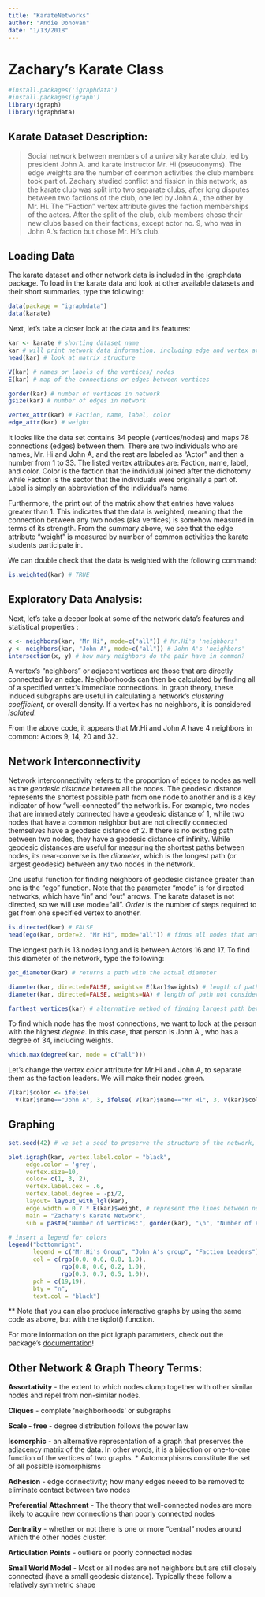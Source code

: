 ```yaml
---
title: "KarateNetworks"
author: "Andie Donovan"
date: "1/13/2018"
---
```

# Zachary's Karate Class

```r
#install.packages('igraphdata')
#install.packages(igraph')
library(igraph)
library(igraphdata)
```

## Karate Dataset Description:

> Social network between members of a university karate club, led by president John A. and karate instructor Mr. Hi (pseudonyms). The edge weights are the number of common activities the club members took part of. Zachary studied conflict and fission in this network, as the karate club was split into two separate clubs, after long disputes between two factions of the club, one led by John A., the other by Mr. Hi. The "Faction" vertex attribute gives the faction memberships of the actors. After the split of the club, club members chose their new clubs based on their factions, except actor no. 9, who was in John A.'s faction but chose Mr. Hi's club.

## Loading Data

The karate dataset and other network data is included in the igraphdata package. To load in the karate data and look at other available datasets and their short summaries, type the following:

```r
data(package = "igraphdata")
data(karate)
```

Next, let's take a closer look at the data and its features:

```r
kar <- karate # shorting dataset name
kar # will print network data information, including edge and vertex attributes
head(kar) # look at matrix structure

V(kar) # names or labels of the vertices/ nodes
E(kar) # map of the connections or edges between vertices

gorder(kar) # number of vertices in network
gsize(kar) # number of edges in network

vertex_attr(kar) # Faction, name, label, color
edge_attr(kar) # weight
```
It looks like the data set contains 34 people (vertices/nodes) and maps 78 connections (edges) between them. There are two individuals who are names, Mr. Hi and John A, and the rest are labeled as "Actor" and then a number from 1 to 33. The listed vertex attributes are: Faction, name, label, and color. Color is the faction that the individual joined after the dichotomy while Faction is the sector that the individuals were originally a part of. Label is simply an abbreviation of the individual's name. 

Furthermore, the print out of the matrix show that entries have values greater than 1. This indicates that the data is weighted, meaning that the connection between any two nodes (aka vertices) is somehow measured in terms of its strength. From the summary above, we see that the edge attribute "weight" is measured by number of common activities the karate students participate in. 

We can double check that the data is weighted with the following command:

```r
is.weighted(kar) # TRUE
```

## Exploratory Data Analysis:

Next, let's take a deeper look at some of the network data's features and statistical properties :

```r
x <- neighbors(kar, "Mr Hi", mode=c("all")) # Mr.Hi's 'neighbors'
y <- neighbors(kar, "John A", mode=c("all")) # John A's 'neighbors'
intersection(x, y) # how many neighbors do the pair have in common?
```

A vertex's "neighbors" or adjacent vertices are those that are directly connected by an edge. Neighborhoods can then be calculated by finding all of a specified vertex's immediate connections. In graph theory, these induced subgraphs are useful in calculating a network's *clustering coefficient*, or overall density. If a vertex has no neighbors, it is considered *isolated*.  

From the above code, it appears that Mr.Hi and John A have 4 neighbors in common: Actors 9, 14, 20 and 32.


## Network Interconnectivity

Network interconnectivity refers to the proportion of edges to nodes as well as the *geodesic distance* between all the nodes. The geodesic distance represents the shortest possible path from one node to another and is a key indicator of how "well-connected" the network is. For example, two nodes that are immediately connected have a geodesic distance of 1, while two nodes that have a common neighbor but are not directly connected themselves have a geodesic distance of 2. If there is no existing path between two nodes, they have a geodesic distance of infinity. While geodesic distances are useful for measuring the shortest paths between nodes, its near-converse is the *diameter*, which is the longest path (or largest geodesic) between any two nodes in the network. 

One useful function for finding neighbors of geodesic distance greater than one is the "ego" function. Note that the parameter "mode" is for directed networks, which have "in" and "out" arrows. The karate dataset is not directed, so we will use mode="all". *Order* is the number of steps required to get from one specified vertex to another.  

```r
is.directed(kar) # FALSE
head(ego(kar, order=2, "Mr Hi", mode="all")) # finds all nodes that are within two steps of Mr. Hi. 
```

The longest path is 13 nodes long and is between Actors 16 and 17. To find this diameter of the network, type the following:

```r
get_diameter(kar) # returns a path with the actual diameter

diameter(kar, directed=FALSE, weights= E(kar)$weights) # length of path considering weights (one of the edge attributes)
diameter(kar, directed=FALSE, weights=NA) # length of path not considering weights

farthest_vertices(kar) # alternative method of finding largest path between any two people
```

To find which node has the most connections, we want to look at the person with the highest *degree*. In this case, that person is John A., who has a degree of 34, including weights. 

```r
which.max(degree(kar, mode = c("all")))
```

Let's change the vertex color attribute for Mr.Hi and John A, to separate them as the faction leaders. We will make their nodes green. 

```r
V(kar)$color <- ifelse(
  V(kar)$name=="John A", 3, ifelse( V(kar)$name=="Mr Hi", 3, V(kar)$color))
```

## Graphing

```r
set.seed(42) # we set a seed to preserve the structure of the network, which would otherwise randomly change everytime the code chunk is run. 

plot.igraph(kar, vertex.label.color = "black",
     edge.color = 'grey',
     vertex.size=10,
     color= c(1, 3, 2), 
     vertex.label.cex = .6, 
     vertex.label.degree = -pi/2,
     layout= layout_with_lgl(kar),
     edge.width = 0.7 * E(kar)$weight, # represent the lines between nodes as a function of the edge weight attribute. 
     main = "Zachary's Karate Network",
     sub = paste("Number of Vertices:", gorder(kar), "\n", "Number of Edges:", gsize(kar)))

# insert a legend for colors
legend("bottomright", 
       legend = c("Mr.Hi's Group", "John A's group", "Faction Leaders"), 
       col = c(rgb(0.0, 0.6, 0.8, 1.0), 
               rgb(0.8, 0.6, 0.2, 1.0),
               rgb(0.3, 0.7, 0.5, 1.0)), 
       pch = c(19,19), 
       bty = "n", 
       text.col = "black")
```

** Note that you can also produce interactive graphs by using the same code as above, but with the tkplot() function. 

For more information on the plot.igraph parameters, check out the package's [documentation](http://igraph.org/r/doc/)!


## Other Network & Graph Theory Terms:

**Assortativity** - the extent to which nodes clump together with other similar nodes and repel from non-similar nodes.

**Cliques** - complete 'neighborhoods' or subgraphs

**Scale - free** - degree distribution follows the power law

**Isomorphic** - an alternative representation of a graph that preserves the adjacency matrix of the data. In other words, it is a bijection or one-to-one function of the vertices of two graphs. 
  * Automorphisms constitute the set of all possible isomorphisms

**Adhesion** - edge connectivity; how many edges neeed to be removed to eliminate contact between two nodes

**Preferential Attachment** - The theory that well-connected nodes are more likely to acquire new connections than poorly connected nodes

**Centrality** - whether or not there is one or more "central" nodes around which the other nodes cluster. 

**Articulation Points** - outliers or poorly connected nodes

**Small World Model** - Most or all nodes are not neighbors but are still closely connected (have a small geodesic distance). Typically these follow a relatively symmetric shape
